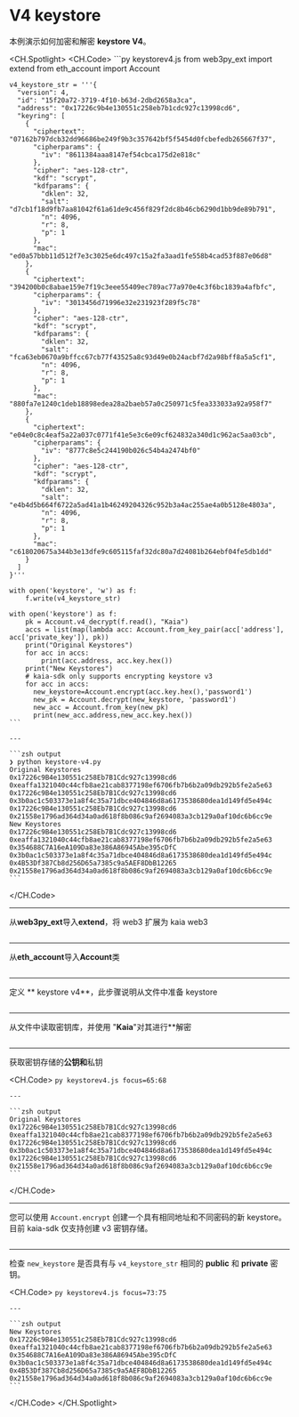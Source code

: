 # V4 keystore

本例演示如何加密和解密 **keystore V4**。

<CH.Spotlight>
  <CH.Code>
    ```py keystorev4.js
    from web3py_ext import extend
    from eth_account import Account

    v4_keystore_str = '''{
      "version": 4,
      "id": "15f20a72-3719-4f10-b63d-2dbd2658a3ca",
      "address": "0x17226c9b4e130551c258eb7b1cdc927c13998cd6",
      "keyring": [
        {
          "ciphertext": "07162b797dcb32dd96686be249f9b3c357642bf5f5454d0fcbefedb265667f37",
          "cipherparams": {
            "iv": "8611384aaa8147ef54cbca175d2e818c"
          },
          "cipher": "aes-128-ctr",
          "kdf": "scrypt",
          "kdfparams": {
            "dklen": 32,
            "salt": "d7cb1f18d9fb7aa81042f61a61de9c456f829f2dc8b46cb6290d1bb9de89b791",
            "n": 4096,
            "r": 8,
            "p": 1
          },
          "mac": "ed0a57bbb11d512f7e3c3025e6dc497c15a2fa3aad1fe558b4cad53f887e06d8"
        },
        {
          "ciphertext": "394200b0c8abae159e7f19c3eee55409ec789ac77a970e4c3f6bc1839a4afbfc",
          "cipherparams": {
            "iv": "3013456d71996e32e231923f289f5c78"
          },
          "cipher": "aes-128-ctr",
          "kdf": "scrypt",
          "kdfparams": {
            "dklen": 32,
            "salt": "fca63eb0670a9bffcc67cb77f43525a8c93d49e0b24acbf7d2a98bff8a5a5cf1",
            "n": 4096,
            "r": 8,
            "p": 1
          },
          "mac": "880fa7e1240c1deb18898edea28a2baeb57a0c250971c5fea333033a92a958f7"
        },
        {
          "ciphertext": "e04e0c8c4eaf5a22a037c0771f41e5e3c6e09cf624832a340d1c962ac5aa03cb",
          "cipherparams": {
            "iv": "8777c8e5c244190b026c54b4a2474bf0"
          },
          "cipher": "aes-128-ctr",
          "kdf": "scrypt",
          "kdfparams": {
            "dklen": 32,
            "salt": "e4b4d5b664f6722a5ad41a1b46249204326c952b3a4ac255ae4a0b5128e4803a",
            "n": 4096,
            "r": 8,
            "p": 1
          },
          "mac": "c618020675a344b3e13dfe9c605115faf32dc80a7d24081b264ebf04fe5db1dd"
        }
      ]
    }'''

    with open('keystore', 'w') as f:
        f.write(v4_keystore_str)

    with open('keystore') as f:
        pk = Account.v4_decrypt(f.read(), "Kaia")
        accs = list(map(lambda acc: Account.from_key_pair(acc['address'], acc['private_key']), pk))
        print("Original Keystores")
        for acc in accs:
            print(acc.address, acc.key.hex())
        print("New Keystores")
        # kaia-sdk only supports encrypting keystore v3
        for acc in accs:
          new_keystore=Account.encrypt(acc.key.hex(),'password1')
          new_pk = Account.decrypt(new_keystore, 'password1')
          new_acc = Account.from_key(new_pk)
          print(new_acc.address,new_acc.key.hex())
    ```

    ---

    ```zsh output
    ❯ python keystore-v4.py
    Original Keystores
    0x17226c9B4e130551c258Eb7B1Cdc927c13998cd6 0xeaffa1321040c44cfb8ae21cab8377198ef6706fb7b6b2a09db292b5fe2a5e63
    0x17226c9B4e130551c258Eb7B1Cdc927c13998cd6 0x3b0ac1c503373e1a8f4c35a71dbce404846d8a6173538680dea1d149fd5e494c
    0x17226c9B4e130551c258Eb7B1Cdc927c13998cd6 0x21558e1796ad364d34a0ad618f8b086c9af2694083a3cb129a0af10dc6b6cc9e
    New Keystores
    0x17226c9B4e130551c258Eb7B1Cdc927c13998cd6 0xeaffa1321040c44cfb8ae21cab8377198ef6706fb7b6b2a09db292b5fe2a5e63
    0x354688C7A16eA109Da83e386A86945Abe395cDfC 0x3b0ac1c503373e1a8f4c35a71dbce404846d8a6173538680dea1d149fd5e494c
    0x4B53Df387Cb8d256D65a7385c9a5AEF8DbB12265 0x21558e1796ad364d34a0ad618f8b086c9af2694083a3cb129a0af10dc6b6cc9e
    ```
  </CH.Code>

  ---

  从**web3py_ext**导入**extend**，将 web3 扩展为 kaia web3

  ```py keystorev4.js focus=1
  ```

  ---

  从**eth_account**导入**Account**类

  ```py keystorev4.js focus=2
  ```

  ---

  定义 \*\* keystore v4\*\*，此步骤说明从文件中准备 keystore

  ```py keystorev4.js focus=4:61
  ```

  ---

  从文件中读取密钥库，并使用 "**Kaia**"对其进行\*\*解密

  ```py keystorev4.js focus=63:64
  ```

  ---

  获取密钥存储的**公钥和**私钥

  <CH.Code>
    ```py keystorev4.js focus=65:68
    ```

    ---

    ```zsh output
    Original Keystores
    0x17226c9B4e130551c258Eb7B1Cdc927c13998cd6 0xeaffa1321040c44cfb8ae21cab8377198ef6706fb7b6b2a09db292b5fe2a5e63
    0x17226c9B4e130551c258Eb7B1Cdc927c13998cd6 0x3b0ac1c503373e1a8f4c35a71dbce404846d8a6173538680dea1d149fd5e494c
    0x17226c9B4e130551c258Eb7B1Cdc927c13998cd6 0x21558e1796ad364d34a0ad618f8b086c9af2694083a3cb129a0af10dc6b6cc9e
    ```
  </CH.Code>

  ---

  您可以使用 `Account.encrypt` 创建一个具有相同地址和不同密码的新 keystore。 目前 kaia-sdk 仅支持创建 v3 密钥存储。

  ```py keystorev4.js focus=71:72
  ```

  ---

  检查 `new_keystore` 是否具有与 `v4_keystore_str` 相同的 **public** 和 **private** 密钥。

  <CH.Code>
    ```py keystorev4.js focus=73:75
    ```

    ---

    ```zsh output
    New Keystores
    0x17226c9B4e130551c258Eb7B1Cdc927c13998cd6 0xeaffa1321040c44cfb8ae21cab8377198ef6706fb7b6b2a09db292b5fe2a5e63
    0x354688C7A16eA109Da83e386A86945Abe395cDfC 0x3b0ac1c503373e1a8f4c35a71dbce404846d8a6173538680dea1d149fd5e494c
    0x4B53Df387Cb8d256D65a7385c9a5AEF8DbB12265 0x21558e1796ad364d34a0ad618f8b086c9af2694083a3cb129a0af10dc6b6cc9e
    ```
  </CH.Code>
</CH.Spotlight>
